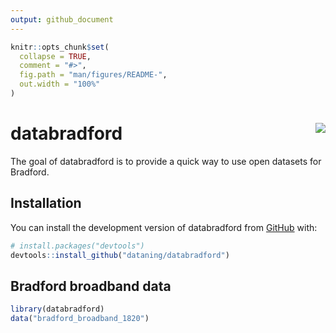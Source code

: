 ```yaml
---
output: github_document
---
```


<!-- README.md is generated from README.Rmd. Please edit that file -->

```r
knitr::opts_chunk$set(
  collapse = TRUE,
  comment = "#>",
  fig.path = "man/figures/README-",
  out.width = "100%"
)
```

# databradford <img src="man/figures/logo.png" align="right" />

<!-- badges: start -->
<!-- badges: end -->

The goal of databradford is to provide a quick way to use open datasets for 
Bradford.

## Installation

You can install the development version of databradford from [GitHub](https://github.com/) with:

``` r
# install.packages("devtools")
devtools::install_github("dataning/databradford")
```

## Bradford broadband data

```r
library(databradford)
data("bradford_broadband_1820")
```


